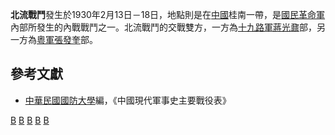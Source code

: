 {{Infobox Military Conflict|
campaign=|
image=|
caption=|
conflict=北流戰鬥|
date=1930年2月13日－18日|
place=[[中國|中國]]桂南|
result=雙方劇戰，粵軍損失慘重|
combatant1=十九路軍|
combatant2=粵軍| 
commander1=[[蔣光鼐|蔣光鼐]]|
commander2=[[張發奎|張發奎]]|
strength1=|
strength2=|
casualties1=|
casualties2=|
}}

'''北流戰鬥'''發生於1930年2月13日－18日，地點則是在[[中國|中國]]桂南一帶，是[[國民革命軍|國民革命軍]]內部所發生的內戰戰鬥之一。北流戰鬥的交戰雙方，一方為[[十九路軍|十九路軍]][[蔣光鼐|蔣光鼐]]部，另一方為[[粵軍|粵軍]][[張發奎|張發奎]]部。

==參考文獻==
*[[中華民國|中華民國]][[國防大學_(臺灣)|國防大學]]編，《中國現代軍事史主要戰役表》

{{中原大戰}}

[[Category:1930年中原大战战役|B]]
[[Category:广西民国时期战役|B]]
[[Category:玉林历史|B]]
[[Category:北流市|B]]
[[Category:1930年2月|B]]